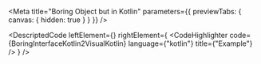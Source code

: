 
<Meta title="Boring Object but in Kotlin" parameters={{ previewTabs: { canvas: { hidden: true } } }} />

<DescriptedCode
  leftElement={<BoringInterfaceKotlin2Desc />}
  rightElement={
    <CodeHighlighter
      code={BoringInterfaceKotlin2VisualKotlin}
      language={"kotlin"}
      title={"Example"}
    />
  }
/>
